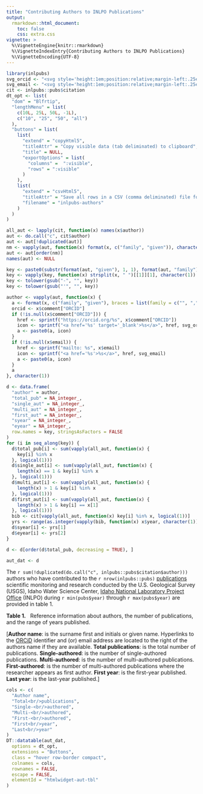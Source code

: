 ```yaml
---
title: "Contributing Authors to INLPO Publications"
output:
  rmarkdown::html_document:
    toc: false
    css: extra.css
vignette: >
  %\VignetteEngine{knitr::rmarkdown}
  %\VignetteIndexEntry{Contributing Authors to INLPO Publications}
  %\VignetteEncoding{UTF-8}
---
```


```r
library(inlpubs)
svg_orcid <- "<svg style='height:1em;position:relative;margin-left:.25em;vertical-align:middle;' viewBox='0 0 512 512' aria-describedby='orcid' role='img'><desc id='orcid'>ORCiD</desc><path fill='#A6CE39' d='M294.75 188.19h-45.92V342h47.47c67.62 0 83.12-51.34 83.12-76.91 0-41.64-26.54-76.9-84.67-76.9zM256 8C119 8 8 119 8 256s111 248 248 248 248-111 248-248S393 8 256 8zm-80.79 360.76h-29.84v-207.5h29.84zm-14.92-231.14a19.57 19.57 0 1 1 19.57-19.57 19.64 19.64 0 0 1-19.57 19.57zM300 369h-81V161.26h80.6c76.73 0 110.44 54.83 110.44 103.85C410 318.39 368.38 369 300 369z'></path></svg>"
svg_email <- "<svg style='height:1em;position:relative;margin-left:.25em;vertical-align:middle;' viewBox='0 0 512 512' aria-describedby='email' role='img'><desc id='email'>Email</desc><path fill='#4682B4' d='M502.3 190.8c3.9-3.1 9.7-.2 9.7 4.7V400c0 26.5-21.5 48-48 48H48c-26.5 0-48-21.5-48-48V195.6c0-5 5.7-7.8 9.7-4.7 22.4 17.4 52.1 39.5 154.1 113.6 21.1 15.4 56.7 47.8 92.2 47.6 35.7.3 72-32.8 92.3-47.6 102-74.1 131.6-96.3 154-113.7zM256 320c23.2.4 56.6-29.2 73.4-41.4 132.7-96.3 142.8-104.7 173.4-128.7 5.8-4.5 9.2-11.5 9.2-18.9v-19c0-26.5-21.5-48-48-48H48C21.5 64 0 85.5 0 112v19c0 7.4 3.4 14.3 9.2 18.9 30.6 23.9 40.7 32.4 173.4 128.7 16.8 12.2 50.2 41.8 73.4 41.4z'/></svg>"
cit <- inlpubs::pubs$citation
dt_opt <- list(
  "dom" = "Blfrtip",
  "lengthMenu" = list(
    c(10L, 25L, 50L, -1L),
    c("10", "25", "50", "all")
  ),
  "buttons" = list(
    list(
      "extend" = "copyHtml5",
      "titleAttr" = "Copy visible data (tab deliminated) to clipboard",
      "title" = NULL,
      "exportOptions" = list(
        "columns" =  ":visible",
        "rows" = ":visible"
      )
    ),
    list(
      "extend" = "csvHtml5",
      "titleAttr" = "Save all rows in a CSV (comma deliminated) file format",
      "filename" = "inlpubs-authors"
    )
  )
)
```

```r
all_aut <- lapply(cit, function(x) names(x$author))
aut <- do.call("c", cit$author)
aut <- aut[!duplicated(aut)]
nm <- vapply(aut, function(x) format(x, c("family", "given")), character(1))
aut <- aut[order(nm)]
names(aut) <- NULL

key <- paste0(substr(format(aut, "given"), 1, 1), format(aut, "family"))
key <- vapply(key, function(x) strsplit(x, " ")[[1]][1], character(1))
key <- tolower(gsub("-", "", key))
key <- tolower(gsub("'", "", key))

author <- vapply(aut, function(x) {
  a <- format(x, c("family", "given"), braces = list(family = c("", ",")))
  orcid <- x$comment["ORCID"]
  if (!is.null(x$comment["ORCID"])) {
    href <- sprintf("https://orcid.org/%s", x$comment["ORCID"])
    icon <- sprintf("<a href='%s' target='_blank'>%s</a>", href, svg_orcid)
    a <- paste0(a, icon)
  }
  if (!is.null(x$email)) {
    href <- sprintf("mailto: %s", x$email)
    icon <- sprintf("<a href='%s'>%s</a>", href, svg_email)
    a <- paste0(a, icon)
  }
  a
}, character(1))

d <- data.frame(
  "author" = author,
  "total_pub" = NA_integer_,
  "single_aut" = NA_integer_,
  "multi_aut" = NA_integer_,
  "first_aut" = NA_integer_,
  "syear" = NA_integer_,
  "eyear" = NA_integer_,
  row.names = key, stringsAsFactors = FALSE
)
for (i in seq_along(key)) {
  d$total_pub[i] <- sum(vapply(all_aut, function(x) {
    key[i] %in% x
  }, logical(1)))
  d$single_aut[i] <- sum(vapply(all_aut, function(x) {
    length(x) == 1 & key[i] %in% x
  }, logical(1)))
  d$multi_aut[i] <- sum(vapply(all_aut, function(x) {
    length(x) > 1 & key[i] %in% x
  }, logical(1)))
  d$first_aut[i] <- sum(vapply(all_aut, function(x) {
    length(x) > 1 & key[i] == x[1]
  }, logical(1)))
  bib <- cit[vapply(all_aut, function(x) key[i] %in% x, logical(1))]
  yrs <- range(as.integer(vapply(bib, function(x) x$year, character(1))))
  d$syear[i] <- yrs[1]
  d$eyear[i] <- yrs[2]
}

d <- d[order(d$total_pub, decreasing = TRUE), ]

aut_dat <- d
```

The `r sum(!duplicated(do.call("c", inlpubs::pubs$citation$author)))` authors who have contributed to the `r nrow(inlpubs::pubs)` [publications](inl-bibliography.html) scientific monitoring and research conducted by the U.S. Geological Survey (USGS), Idaho Water Science Center, [Idaho National Laboratory Project Office](https://www.usgs.gov/centers/idaho-water-science-center/science/idaho-national-laboratory-project-office) (INLPO) during `r min(pubs$year)` through `r max(pubs$year)` are provided in table 1.

<b>Table 1.</b> &nbsp; Reference information about authors,
the number of publications, and the range of years published.
<div class='subtitle'>
[<b>Author name</b>: is the surname first and initials or given name.
   Hyperlinks to the [ORCiD](https://orcid.org/) identifier and (or) email address
   are located to the right of the authors name if they are available.
 <b>Total publications</b>: is the total number of publications.
 <b>Single-authored</b>: is the number of single-authored publications.
 <b>Multi-authored</b>: is the number of multi-authored publications.
 <b>First-authored</b>: is the number of multi-authored publications where the researcher appears as first author.
 <b>First year</b>: is the first-year published.
 <b>Last year</b>: is the last-year published.]
</div>

```r
cols <- c(
  "Author name",
  "Total<br/>publications",
  "Single-<br/>authored",
  "Multi-<br/>authored",
  "First-<br/>authored",
  "First<br/>year",
  "Last<br/>year"
)
DT::datatable(aut_dat,
  options = dt_opt,
  extensions = "Buttons",
  class = "hover row-border compact",
  colnames = cols,
  rownames = FALSE,
  escape = FALSE,
  elementId = "htmlwidget-aut-tbl"
)
```
